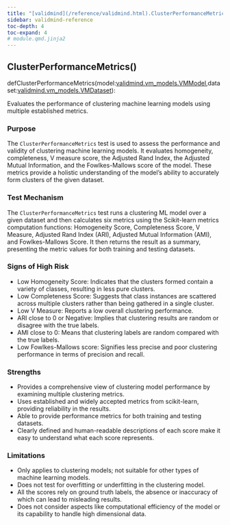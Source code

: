 ```yaml
---
title: "[validmind](/reference/validmind.html).ClusterPerformanceMetrics"
sidebar: validmind-reference
toc-depth: 4
toc-expand: 4
# module.qmd.jinja2
---
```


<!-- function.qmd.jinja2 -->

## ClusterPerformanceMetrics[()]{.muted}

<!-- signatures.jinja2 -->

::: {.signature}

<span class="kw">def</span><span class="name">ClusterPerformanceMetrics</span>(<span class="params"><span class="n">model</span><span class="p">:</span><!-- types.jinja2 - format_type --><a href="/reference/validmind/vm_models.html#class-vmmodel">validmind.vm_models.VMModel</a><span class="muted">,</span></span><span class="params"><span class="n">dataset</span><span class="p">:</span><!-- types.jinja2 - format_type --><a href="/reference/validmind/vm_models.html#class-vmdataset">validmind.vm_models.VMDataset</a></span>):

:::

<!-- docstring.jinja2 -->

Evaluates the performance of clustering machine learning models using multiple established metrics.

### Purpose

The `ClusterPerformanceMetrics` test is used to assess the performance and validity of clustering machine learning models. It evaluates homogeneity, completeness, V measure score, the Adjusted Rand Index, the Adjusted Mutual Information, and the Fowlkes-Mallows score of the model. These metrics provide a holistic understanding of the model's ability to accurately form clusters of the given dataset.

### Test Mechanism

The `ClusterPerformanceMetrics` test runs a clustering ML model over a given dataset and then calculates six metrics using the Scikit-learn metrics computation functions: Homogeneity Score, Completeness Score, V Measure, Adjusted Rand Index (ARI), Adjusted Mutual Information (AMI), and Fowlkes-Mallows Score. It then returns the result as a summary, presenting the metric values for both training and testing datasets.

### Signs of High Risk

- Low Homogeneity Score: Indicates that the clusters formed contain a variety of classes, resulting in less pure clusters.
- Low Completeness Score: Suggests that class instances are scattered across multiple clusters rather than being gathered in a single cluster.
- Low V Measure: Reports a low overall clustering performance.
- ARI close to 0 or Negative: Implies that clustering results are random or disagree with the true labels.
- AMI close to 0: Means that clustering labels are random compared with the true labels.
- Low Fowlkes-Mallows score: Signifies less precise and poor clustering performance in terms of precision and recall.

### Strengths

- Provides a comprehensive view of clustering model performance by examining multiple clustering metrics.
- Uses established and widely accepted metrics from scikit-learn, providing reliability in the results.
- Able to provide performance metrics for both training and testing datasets.
- Clearly defined and human-readable descriptions of each score make it easy to understand what each score represents.

### Limitations

- Only applies to clustering models; not suitable for other types of machine learning models.
- Does not test for overfitting or underfitting in the clustering model.
- All the scores rely on ground truth labels, the absence or inaccuracy of which can lead to misleading results.
- Does not consider aspects like computational efficiency of the model or its capability to handle high dimensional data.
